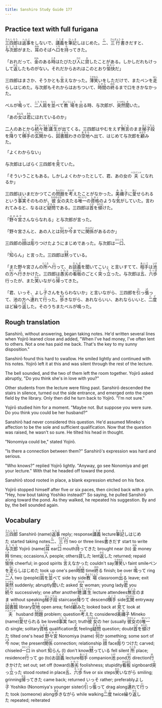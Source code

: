 ```yaml
---
title: Sanshiro Study Guide 177
---
```


## Practice text with full furigana

<p>
<ruby><rb>三四郎</rb><rt>さんしろう</rt></ruby>は<ruby><rb>返事</rb><rt>へんじ</rt></ruby>をしないで、<ruby><rb>講義</rb><rt>こうぎ</rt></ruby>を<ruby><rb>筆記</rb><rt>ひっき</rt></ruby>しはじめた。<ruby><rb>二</rb><rt>に</rt></ruby>、<ruby><rb>三行</rb><rt>さんぎょう</rt></ruby><ruby><rb>書</rb><rt>か</rt></ruby>きだすと、<ruby><rb>与次郎</rb><rt>よじろう</rt></ruby>がまた、<ruby><rb>耳</rb><rt>みみ</rt></ruby>のそばへ<ruby><rb>口</rb><rt>くち</rt></ruby>を<ruby><rb>持</rb><rt>も</rt></ruby>ってきた。
</p>

<p>
「おれだって、<ruby><rb>金</rb><rt>かね</rt></ruby>のある<ruby><rb>時</rb><rt>とき</rt></ruby>はたびたび<ruby><rb>人</rb><rt>ひと</rt></ruby>に<ruby><rb>貸</rb><rt>か</rt></ruby>したことがある。しかしだれもけっして<ruby><rb>返</rb><rt>かえ</rt></ruby>したものがない。それだからおれはこのとおり<ruby><rb>愉快</rb><rt>ゆかい</rt></ruby>だ」
</p>

<p>
三四郎はまさか、そうかとも<ruby><rb>言</rb><rt>い</rt></ruby>えなかった。<ruby><rb>薄笑</rb><rt>うすわら</rt></ruby>いをしただけで、またペンを<ruby><rb>走</rb><rt>はし</rt></ruby>らしはじめた。与次郎もそれからはおちついて、<ruby><rb>時間</rb><rt>じかん</rt></ruby>の<ruby><rb>終</rb><rt>おわ</rt></ruby>るまで口をきかなかった。
</p>

<p>
ベルが<ruby><rb>鳴</rb><rt>な</rt></ruby>って、<ruby><rb>二人</rb><rt>ふたり</rt></ruby><ruby><rb>肩</rb><rt>かた</rt></ruby>を<ruby><rb>並</rb><rt>なら</rt></ruby>べて<ruby><rb>教場</rb><rt>きょうじょう</rt></ruby>を<ruby><rb>出</rb><rt>で</rt></ruby>る時、与次郎が、<ruby><rb>突然</rb><rt>とつぜん</rt></ruby><ruby><rb>聞</rb><rt>き</rt></ruby>いた。
</p>

<p>
「あの<ruby><rb>女</rb><rt>おんな</rt></ruby>は<ruby><rb>君</rb><rt>きみ</rt></ruby>にほれているのか」
</p>

<p>
二人のあとから<ruby><rb>続々</rb><rt>ぞくぞく</rt></ruby><ruby><rb>聴講生</rb><rt>ちょうこうせい</rt></ruby>が出てくる。三四郎はやむをえず<ruby><rb>無言</rb><rt>むごん</rt></ruby>のまま<ruby><rb>梯子段</rb><rt>はしごだん</rt></ruby>を<ruby><rb>降</rb><rt>お</rt></ruby>りて<ruby><rb>横手</rb><rt>よこて</rt></ruby>の<ruby><rb>玄関</rb><rt>げんかん</rt></ruby>から、<ruby><rb>図書館</rb><rt>としょかん</rt></ruby>わきの<ruby><rb>空地</rb><rt>あきち</rt></ruby>へ出て、はじめて与次郎を<ruby><rb>顧</rb><rt>かえり</rt></ruby>みた。
</p>

<p>「よくわからない」</p>
<p>
与次郎はしばらく三四郎を<ruby><rb>見</rb><rt>み</rt></ruby>ていた。
</p>

<p>
「そういうこともある。しかしよくわかったとして、君、あの女の<ruby><rb>夫</rb><rt>ハスバンド</rt></ruby>になれるか」
</p>

<p>
三四郎はいまだかつてこの<ruby><rb>問題</rb><rt>もんだい</rt></ruby>を<ruby><rb>考</rb><rt>かんが</rt></ruby>えたことがなかった。<ruby><rb>美禰子</rb><rt>みねこ</rt></ruby>に<ruby><rb>愛</rb><rt>あい</rt></ruby>せられるという<ruby><rb>事実</rb><rt>じじつ</rt></ruby>そのものが、<ruby><rb>彼女</rb><rt>かのおんな</rt></ruby>の夫たる<ruby><rb>唯一</rb><rt>ゆいいつ</rt></ruby>の<ruby><rb>資格</rb><rt>しかく</rt></ruby>のような<ruby><rb>気</rb><rt>き</rt></ruby>がしていた。言われてみると、なるほど<ruby><rb>疑問</rb><rt>ぎもん</rt></ruby>である。三四郎は<ruby><rb>首</rb><rt>くび</rt></ruby>を<ruby><rb>傾</rb><rt>かたむ</rt></ruby>けた。
</p>

<p>
「<ruby><rb>野々宮</rb><rt>ののみや</rt></ruby>さんならなれる」と与次郎が言った。
</p>

<p>
「野々宮さんと、あの人とは<ruby><rb>何</rb><rt>なに</rt></ruby>か<ruby><rb>今</rb><rt>いま</rt></ruby>までに<ruby><rb>関係</rb><rt>かんけい</rt></ruby>があるのか」
</p>

<p>
三四郎の<ruby><rb>顔</rb><rt>かお</rt></ruby>は<ruby><rb>彫</rb><rt>ほ</rt></ruby>りつけたようにまじめであった。与次郎は<ruby><rb>一口</rb><rt>ひとくち</rt></ruby>、
</p>

<p>
「<ruby><rb>知</rb><rt>し</rt></ruby>らん」と言った。三四郎は<ruby><rb>黙</rb><rt>だま</rt></ruby>っている。
</p>

<p>
「また野々宮さんの<ruby><rb>所</rb><rt>ところ</rt></ruby>へ<ruby><rb>行</rb><rt>い</rt></ruby>って、お<ruby><rb>談義</rb><rt>だんぎ</rt></ruby>を聞いてこい」と言いすてて、<ruby><rb>相手</rb><rt>あいて</rt></ruby>は<ruby><rb>池</rb><rt>いけ</rt></ruby>の<ruby><rb>方</rb><rt>ほう</rt></ruby>へ<ruby><rb>行</rb><rt>ゆ</rt></ruby>きかけた。三四郎は<ruby><rb>愚劣</rb><rt>ぐれつ</rt></ruby>の<ruby><rb>看板</rb><rt>かんばん</rt></ruby>のごとく<ruby><rb>突</rb><rt>つ</rt></ruby>っ<ruby><rb>立</rb><rt>た</rt></ruby>った。与次郎は<ruby><rb>五</rb><rt>ご</rt></ruby>、<ruby><rb>六歩</rb><rt>ろっぽ</rt></ruby>行ったが、また<ruby><rb>笑</rb><rt>わら</rt></ruby>いながら<ruby><rb>帰</rb><rt>かえ</rt></ruby>ってきた。
</p>

<p>
「君、いっそ、よし<ruby><rb>子</rb><rt>こ</rt></ruby>さんをもらわないか」と言いながら、三四郎を<ruby><rb>引</rb><rt>ひ</rt></ruby>っ<ruby><rb>張</rb><rt>ぱ</rt></ruby>って、池の方へ<ruby><rb>連</rb><rt>つ</rt></ruby>れて<ruby><rb>行</rb><rt>い</rt></ruby>った。<ruby><rb>歩</rb><rt>ある</rt></ruby>きながら、あれならいい、あれならいいと、<ruby><rb>二度</rb><rt>にど</rt></ruby>ほど<ruby><rb>繰</rb><rt>く</rt></ruby>り<ruby><rb>返</rb><rt>かえ</rt></ruby>した。そのうちまたベルが鳴った。
</p>


## Rough translation

Sanshirō, without answering, began taking notes. He'd written several lines when Yojirō leaned close and added, "When I've had money, I've often lent to others. Not a one has paid me back. That's the key to my sunny disposition."

Sanshirō found this hard to swallow. He smiled lightly and continued with his notes. Yojirō left it at this and was silent through the rest of the lecture.

The bell sounded, and the two of them left the room together. Yojirō asked abruptly, "Do you think she's in love with you?"

Other students from the lecture were filing past. Sanshirō descended the stairs in silence, turned out the side entrance, and emerged onto the open field by the library. Only then did he turn back to Yojirō. "I'm not sure."

Yojirō studied him for a moment. "Maybe not. But suppose you were sure. Do you think you could be her husband?"

Sanshirō had never considered this question. He'd assumed Mineko's affection to be the sole and sufficient qualification. Now that the question was raised, he wasn't so sure. He tilted his head in thought.

"Nonomiya could be," stated Yojirō.

"Is there a connection between them?" Sanshirō's expression was hard and serious.

"Who knows?" replied Yojirō lightly. "Anyway, go see Nonomiya and get your lecture." With that he headed off toward the pond.

Sanshirō stood rooted in place, a blank expression etched on his face.

Yojirō stopped himself after five or six paces, then circled back with a grin. "Hey, how bout taking Yoshiko instead?" So saying, he pulled Sanshirō along toward the pond. As they walked, he repeated his suggestion. By and by, the bell sounded again.        


## Vocabulary

<p>
<span class="vocabstudy"><ruby><rb>三四郎</rb><rt>さんしろう</rt></ruby>&nbsp;Sanshirō (name)</span><span class="vocabstudy"><ruby><rb>返事</rb><rt>へんじ</rt></ruby>&nbsp;reply; response</span><span class="vocabstudy"><ruby><rb>講義</rb><rt>こうぎ</rt></ruby>&nbsp;lecture</span><span class="vocabstudy"><ruby><rb>筆記</rb><rt>ひっき</rt></ruby>しはじめた&nbsp;started taking notes</span><span class="vocabstudy"><ruby><rb>二</rb><rt>に</rt></ruby>、<ruby><rb>三行</rb><rt>さんぎょう</rt></ruby>&nbsp;two or three lines</span><span class="vocabstudy"><ruby><rb>書</rb><rt>か</rt></ruby>きだす&nbsp;start to write</span><span class="vocabstudy"><ruby><rb>与次郎</rb><rt>よじろう</rt></ruby>&nbsp;Yojirō (name)</span><span class="vocabstudy"><ruby><rb>耳</rb><rt>みみ</rt></ruby>&nbsp;ear</span><span class="vocabstudy"><ruby><rb>口</rb><rt>くち</rt></ruby>&nbsp;mouth</span><span class="vocabstudy"><ruby><rb>持</rb><rt>も</rt></ruby>ってきた&nbsp;brought near (to)</span>
<span class="vocabstudy"><ruby><rb>金</rb><rt>かね</rt></ruby>&nbsp;money</span><span class="vocabstudy"><ruby><rb>時</rb><rt>とき</rt></ruby>&nbsp;times; occasions</span><span class="vocabstudy"><ruby><rb>人</rb><rt>ひと</rt></ruby>&nbsp;people; others</span><span class="vocabstudy"><ruby><rb>貸</rb><rt>か</rt></ruby>した&nbsp;lent</span><span class="vocabstudy"><ruby><rb>返</rb><rt>かえ</rt></ruby>した&nbsp;returned; repaid</span><span class="vocabstudy"><ruby><rb>愉快</rb><rt>ゆかい</rt></ruby>&nbsp;cheerful; in good spirits</span>
<span class="vocabstudy"><ruby><rb>言</rb><rt>い</rt></ruby>えなかった&nbsp;couldn't say</span><span class="vocabstudy"><ruby><rb>薄笑</rb><rt>うすわら</rt></ruby>い&nbsp;faint smile</span><span class="vocabstudy">ペンを<ruby><rb>走</rb><rt>はし</rt></ruby>らしはじめた&nbsp;took up one's pen</span><span class="vocabstudy"><ruby><rb>時間</rb><rt>じかん</rt></ruby>&nbsp;time</span><span class="vocabstudy"><ruby><rb>終</rb><rt>おわ</rt></ruby>る&nbsp;finish; be over</span>
<span class="vocabstudy"><ruby><rb>鳴</rb><rt>な</rt></ruby>って&nbsp;ring</span><span class="vocabstudy"><ruby><rb>二人</rb><rt>ふたり</rt></ruby>&nbsp;two (people)</span><span class="vocabstudy"><ruby><rb>肩</rb><rt>かた</rt></ruby>を<ruby><rb>並</rb><rt>なら</rt></ruby>べて&nbsp;side by side</span><span class="vocabstudy"><ruby><rb>教場</rb><rt>きょうじょう</rt></ruby>&nbsp;classroom</span><span class="vocabstudy"><ruby><rb>出</rb><rt>で</rt></ruby>る&nbsp;leave; exit</span><span class="vocabstudy"><ruby><rb>突然</rb><rt>とつぜん</rt></ruby>&nbsp;suddenly; abruptly</span><span class="vocabstudy"><ruby><rb>聞</rb><rt>き</rt></ruby>いた&nbsp;asked</span>
<span class="vocabstudy"><ruby><rb>女</rb><rt>おんな</rt></ruby>&nbsp;woman; young lady</span><span class="vocabstudy"><ruby><rb>君</rb><rt>きみ</rt></ruby>&nbsp;you</span>
<span class="vocabstudy"><ruby><rb>続々</rb><rt>ぞくぞく</rt></ruby>&nbsp;successively; one after another</span><span class="vocabstudy"><ruby><rb>聴講生</rb><rt>ちょうこうせい</rt></ruby>&nbsp;lecture attendees</span><span class="vocabstudy"><ruby><rb>無言</rb><rt>むごん</rt></ruby>のまま&nbsp;without speaking</span><span class="vocabstudy"><ruby><rb>梯子段</rb><rt>はしごだん</rt></ruby>&nbsp;staircase</span><span class="vocabstudy"><ruby><rb>降</rb><rt>お</rt></ruby>りて&nbsp;descend</span><span class="vocabstudy"><ruby><rb>横手</rb><rt>よこて</rt></ruby>&nbsp;side</span><span class="vocabstudy"><ruby><rb>玄関</rb><rt>げんかん</rt></ruby>&nbsp;entryway</span><span class="vocabstudy"><ruby><rb>図書館</rb><rt>としょかん</rt></ruby>&nbsp;library</span><span class="vocabstudy"><ruby><rb>空地</rb><rt>あきち</rt></ruby>&nbsp;open area; field</span><span class="vocabstudy"><ruby><rb>顧</rb><rt>かえり</rt></ruby>みた&nbsp;looked back at</span>
<span class="vocabstudy"><ruby><rb>見</rb><rt>み</rt></ruby>て&nbsp;look at</span>
<span class="vocabstudy"><ruby><rb>夫</rb><rt>ハスバンド</rt></ruby>&nbsp;husband</span>
<span class="vocabstudy"><ruby><rb>問題</rb><rt>もんだい</rt></ruby>&nbsp;problem; question</span><span class="vocabstudy"><ruby><rb>考</rb><rt>かんが</rt></ruby>えた&nbsp;considered</span><span class="vocabstudy"><ruby><rb>美禰子</rb><rt>みねこ</rt></ruby>&nbsp;Mineko (name)</span><span class="vocabstudy"><ruby><rb>愛</rb><rt>あい</rt></ruby>せられる&nbsp;be loved</span><span class="vocabstudy"><ruby><rb>事実</rb><rt>じじつ</rt></ruby>&nbsp;fact; truth</span><span class="vocabstudy"><ruby><rb>彼女</rb><rt>かのおんな</rt></ruby>の&nbsp;her (usually <ruby><rb>彼女</rb><rt>かのじょ</rt></ruby>の)</span><span class="vocabstudy"><ruby><rb>唯一</rb><rt>ゆいいつ</rt></ruby>の&nbsp;single; solitary</span><span class="vocabstudy"><ruby><rb>資格</rb><rt>しかく</rt></ruby>&nbsp;qualification</span><span class="vocabstudy"><ruby><rb>気</rb><rt>き</rt></ruby>&nbsp;feeling</span><span class="vocabstudy"><ruby><rb>疑問</rb><rt>ぎもん</rt></ruby>&nbsp;question; doubt</span><span class="vocabstudy"><ruby><rb>首</rb><rt>くび</rt></ruby>を<ruby><rb>傾</rb><rt>かたむ</rt></ruby>けた&nbsp;tilted one's head</span>
<span class="vocabstudy"><ruby><rb>野々宮</rb><rt>ののみや</rt></ruby>&nbsp;Nonomiya (name)</span>
<span class="vocabstudy"><ruby><rb>何</rb><rt>なに</rt></ruby>か&nbsp;something; some sort of</span><span class="vocabstudy"><ruby><rb>今</rb><rt>いま</rt></ruby>&nbsp;now; the present</span><span class="vocabstudy"><ruby><rb>関係</rb><rt>かんけい</rt></ruby>&nbsp;connection; relationship</span>
<span class="vocabstudy"><ruby><rb>顔</rb><rt>かお</rt></ruby>&nbsp;face</span><span class="vocabstudy"><ruby><rb>彫</rb><rt>ほ</rt></ruby>りつけた&nbsp;carved; chiseled</span><span class="vocabstudy"><ruby><rb>一口</rb><rt>ひとくち</rt></ruby>&nbsp;in short</span>
<span class="vocabstudy"><ruby><rb>知</rb><rt>し</rt></ruby>らん&nbsp;(I) don't know</span><span class="vocabstudy"><ruby><rb>黙</rb><rt>だま</rt></ruby>っている&nbsp;fell silent</span>
<span class="vocabstudy"><ruby><rb>所</rb><rt>ところ</rt></ruby>&nbsp;place; residence</span><span class="vocabstudy"><ruby><rb>行</rb><rt>い</rt></ruby>って&nbsp;go (to)</span><span class="vocabstudy">お<ruby><rb>談義</rb><rt>だんぎ</rt></ruby>&nbsp;lecture</span><span class="vocabstudy"><ruby><rb>相手</rb><rt>あいて</rt></ruby>&nbsp;companion</span><span class="vocabstudy"><ruby><rb>池</rb><rt>いけ</rt></ruby>&nbsp;pond</span><span class="vocabstudy"><ruby><rb>方</rb><rt>ほう</rt></ruby>&nbsp;direction</span><span class="vocabstudy"><ruby><rb>行</rb><rt>ゆ</rt></ruby>きかけた&nbsp;set out; set off (toward)</span><span class="vocabstudy"><ruby><rb>愚劣</rb><rt>ぐれつ</rt></ruby>&nbsp;foolishness; stupidity</span><span class="vocabstudy"><ruby><rb>看板</rb><rt>かんばん</rt></ruby>&nbsp;signboard</span><span class="vocabstudy"><ruby><rb>突</rb><rt>つ</rt></ruby>っ<ruby><rb>立</rb><rt>た</rt></ruby>った&nbsp;stood rooted in place</span><span class="vocabstudy"><ruby><rb>五</rb><rt>ご</rt></ruby>、<ruby><rb>六歩</rb><rt>ろっぽ</rt></ruby>&nbsp;five or six steps</span><span class="vocabstudy"><ruby><rb>笑</rb><rt>わら</rt></ruby>いながら&nbsp;smiling; grinning</span><span class="vocabstudy"><ruby><rb>帰</rb><rt>かえ</rt></ruby>ってきた&nbsp;came back; returned</span>
<span class="vocabstudy">いっそ&nbsp;rather; preferably</span><span class="vocabstudy">よし<ruby><rb>子</rb><rt>こ</rt></ruby>&nbsp;Yoshiko (Nonomiya's younger sister)</span><span class="vocabstudy"><ruby><rb>引</rb><rt>ひ</rt></ruby>っ<ruby><rb>張</rb><rt>ぱ</rt></ruby>って&nbsp;drag along</span><span class="vocabstudy"><ruby><rb>連</rb><rt>つ</rt></ruby>れて<ruby><rb>行</rb><rt>い</rt></ruby>った&nbsp;took (someone) along</span><span class="vocabstudy"><ruby><rb>歩</rb><rt>ある</rt></ruby>きながら&nbsp;while walking</span><span class="vocabstudy"><ruby><rb>二度</rb><rt>にど</rt></ruby>&nbsp;twice</span><span class="vocabstudy"><ruby><rb>繰</rb><rt>く</rt></ruby>り<ruby><rb>返</rb><rt>かえ</rt></ruby>した&nbsp;repeated; reiterated</span>
</p>
